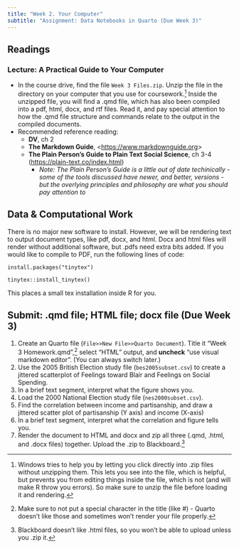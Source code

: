 ```yaml
---
title: "Week 2. Your Computer"
subtitle: "Assignment: Data Notebooks in Quarto (Due Week 3)"
---
```


## Readings
### Lecture: A Practical Guide to Your Computer 

- In the course drive, find the file `Week 3 Files.zip`.  Unzip the file in the directory on your computer that you use for coursework.[^zip]  Inside the unzipped file, you will find a .qmd file, which has also been compiled into a pdf, html, docx, and rtf files. Read it, and pay special attention to how the .qmd file structure and commands relate to the output in the compiled documents.
- Recommended reference reading:
  - **DV**, ch 2
  - **The Markdown Guide**, <<https://www.markdownguide.org>>
  - **The Plain Person's Guide to Plain Text Social Science**, ch 3-4 (<https://plain-text.co/index.html>)
    - *Note: The Plain Person's Guide is a little out of date techinically - some of the tools discussed have newer, and better, versions - but the overlying principles and philosophy are what you should pay attention to*

[^zip]: Windows tries to help you by letting you click directly into .zip files without unzipping them. This lets you see into the file, which is helpful, but prevents you from editing things inside the file, which is not (and will make R throw you errors).  So make sure to unzip the file before loading it and rendering.

## Data & Computational Work

There is no major new software to install.  However, we will be rendering text to output document types, like pdf, docx, and html.  Docx and html files will render without additional software, but .pdfs need extra bits added.  If you would like to compile to PDF, run the following lines of code:

`install.packages("tinytex")`

`tinytex::install_tinytex()`

This places a small tex installation inside R for you.

## Submit: .qmd file; HTML file; docx file  (Due Week 3)

1. Create an Quarto file (`File>>New File>>Quarto Document`). Title it "Week 3 Homework.qmd",[^name] select "HTML" output, and **uncheck** "use visual markdown editor".  (You can always switch later.)
2. Use the 2005 British Election study file (`bes2005subset.csv`) to create a jittered scatterplot of Feelings toward Blair and Feelings on Social Spending.
3. In a brief text segment, interpret what the figure shows you.
4. Load the 2000 National Election study file (`nes2000subset.csv`).
5. Find the correlation between income and partisanship, and draw a jittered scatter plot of partisanship (Y axis) and income (X-axis)
6. In a brief text segment, interpret what the correlation and figure tells you.
7. Render the document to HTML and docx and zip all three (.qmd, .html, and .docx files) together. Upload the .zip to Blackboard.[^bb]

[^name]: Make sure to not put a special character in the title (like #) - Quarto doesn't like those and sometimes won't render your file properly.
[^bb]: Blackboard doesn't like .html files, so you won't be able to upload unless you .zip it.